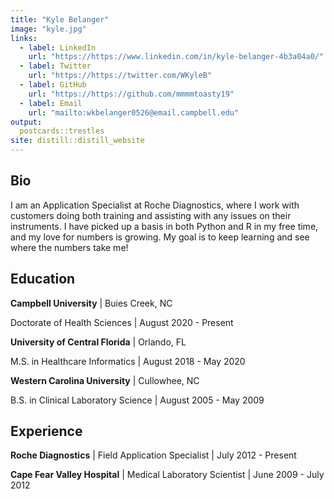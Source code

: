 ```yaml
---
title: "Kyle Belanger"
image: "kyle.jpg"
links:
  - label: LinkedIn
    url: "https://https://www.linkedin.com/in/kyle-belanger-4b3a04a0/"
  - label: Twitter
    url: "https://https://twitter.com/WKyleB"
  - label: GitHub
    url: "https://https://github.com/mmmmtoasty19"
  - label: Email
    url: "mailto:wkbelanger0526@email.campbell.edu"
output:
  postcards::trestles
site: distill::distill_website
---
```

 
## Bio

I am an Application Specialist at Roche Diagnostics, where I work with customers doing both training and assisting with any issues on their instruments. I have picked up a basis in both Python and R in my free time, and my love for numbers is growing. My goal is to keep learning and see where the numbers take me!

## Education

**Campbell University** | Buies Creek, NC

Doctorate of Health Sciences | August 2020 - Present

**University of Central Florida** | Orlando, FL

M.S. in Healthcare Informatics | August 2018 - May 2020

**Western Carolina University** | Cullowhee, NC

B.S. in Clinical Laboratory Science | August 2005 - May 2009

## Experience

**Roche Diagnostics** | Field Application Specialist | July 2012 - Present

**Cape Fear Valley Hospital** | Medical Laboratory Scientist | June 2009 - July 2012
